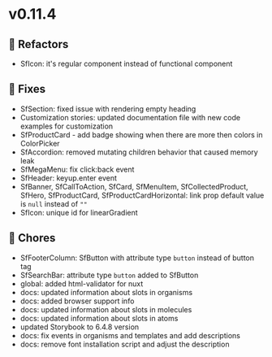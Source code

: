 
<Meta title="Releases/v0.11.x - Latest Minor/v0.11.4 - Latest/Change log" />

# v0.11.4


## 🔨 Refactors

- SfIcon: it's regular component instead of functional component

## 🐛 Fixes

- SfSection: fixed issue with rendering empty heading
- Customization stories: updated documentation file with new code examples for customization
- SfProductCard - add badge showing when there are more then colors in ColorPicker
- SfAccordion: removed mutating children behavior that caused memory leak
- SfMegaMenu: fix click:back event 
- SfHeader: keyup.enter event
- SfBanner, SfCallToAction, SfCard, SfMenuItem, SfCollectedProduct, SfHero, SfProductCard, SfProductCardHorizontal: link prop default value is `null` instead of `""`
- SfIcon: unique id for linearGradient

## 🧹 Chores

- SfFooterColumn: SfButton with attribute type `button` instead of button tag
- SfSearchBar: attribute type `button` added to SfButton
- global: added html-validator for nuxt
- docs: updated information about slots in organisms
- docs: added browser support info
- docs: updated information about slots in molecules
- docs: updated information about slots in atoms
- updated Storybook to 6.4.8 version
- docs: fix events in organisms and templates and add descriptions 
- docs: remove font installation script and adjust the description 

